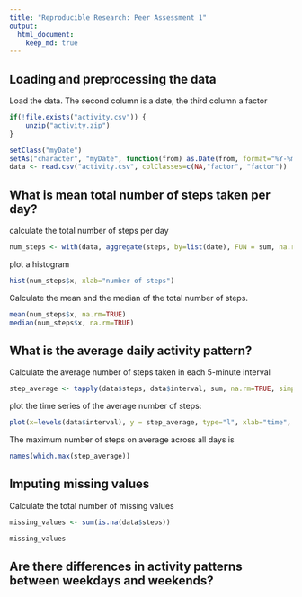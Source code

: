 ```yaml
---
title: "Reproducible Research: Peer Assessment 1"
output: 
  html_document:
    keep_md: true
---
```



## Loading and preprocessing the data

Load the data. The second column is a date, the third column a factor

```r
if(!file.exists("activity.csv")) {
    unzip("activity.zip")
}

setClass("myDate")
setAs("character", "myDate", function(from) as.Date(from, format="%Y-%m-%d"))
data <- read.csv("activity.csv", colClasses=c(NA,"factor", "factor"))
```

## What is mean total number of steps taken per day?

calculate the total number of steps per day
```r
num_steps <- with(data, aggregate(steps, by=list(date), FUN = sum, na.rm=TRUE))
```

plot a histogram

```r
hist(num_steps$x, xlab="number of steps")
```

Calculate the mean and the median of the total number of steps.

```r
mean(num_steps$x, na.rm=TRUE)
median(num_steps$x, na.rm=TRUE)
```

## What is the average daily activity pattern?

Calculate the average number of steps taken in each 5-minute interval

```r
step_average <- tapply(data$steps, data$interval, sum, na.rm=TRUE, simplify=TRUE)/length(levels(data$date))
```

plot the time series of the average number of steps:

```r
plot(x=levels(data$interval), y = step_average, type="l", xlab="time", ylab= "no. of steps")
```

The maximum number of steps on average across all days is

```r
names(which.max(step_average))
```

## Imputing missing values

Calculate the total number of missing values

```r
missing_values <- sum(is.na(data$steps))

missing_values
```



## Are there differences in activity patterns between weekdays and weekends?
